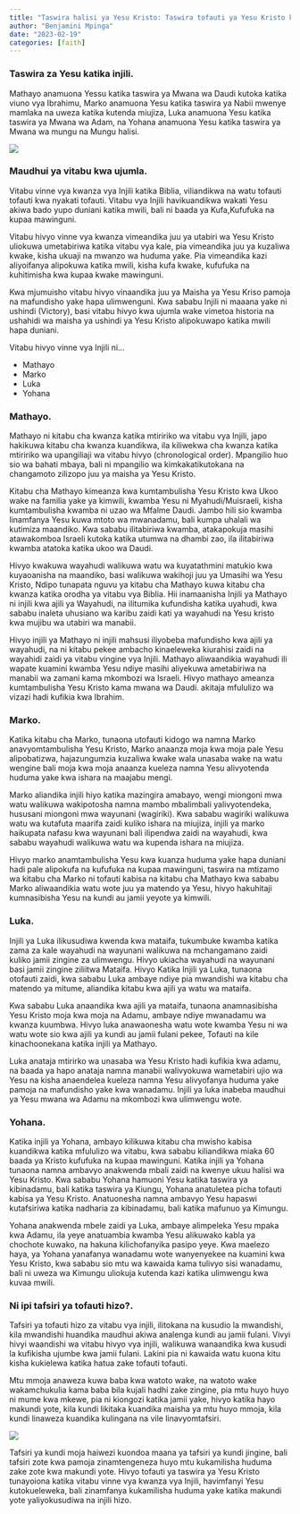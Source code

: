```yaml
---
title: "Taswira halisi ya Yesu Kristo: Taswira tofauti ya Yesu Kristo katika vitabu vinne vya injili"
author: "Benjamini Mpinga"
date: "2023-02-19"
categories: [faith]
---
```


### Taswira za Yesu katika injili.

Mathayo anamuona Yessu katika taswira ya Mwana wa Daudi kutoka katika viuno vya Ibrahimu, Marko anamuona Yesu katika taswira ya Nabii mwenye mamlaka na uweza katika kutenda miujiza, Luka anamuona Yesu katika taswira ya Mwana wa Adam, na Yohana anamuona Yesu katika taswira ya Mwana wa mungu na Mungu halisi.

![](bible.jpg)

### Maudhui ya vitabu kwa ujumla.

Vitabu vinne vya kwanza vya Injili katika Biblia, viliandikwa na watu tofauti tofauti kwa nyakati tofauti. Vitabu vya Injili havikuandikwa wakati Yesu akiwa bado yupo duniani katika mwili, bali ni baada ya Kufa,Kufufuka na kupaa mawinguni.


Vitabu hivyo vinne vya kwanza vimeandika juu ya utabiri wa Yesu Kristo uliokuwa umetabiriwa katika vitabu vya kale, pia vimeandika juu ya kuzaliwa kwake, kisha ukuaji na mwanzo wa huduma yake. Pia vimeandika kazi aliyoifanya alipokuwa katika mwili, kisha kufa kwake, kufufuka na kuhitimisha kwa kupaa kwake mawinguni.

Kwa mjumuisho vitabu hivyo vinaandika juu ya Maisha ya Yesu Kriso pamoja na mafundisho yake hapa ulimwenguni. Kwa sababu Injili ni maaana yake ni ushindi (Victory), basi vitabu hivyo kwa ujumla wake vimetoa historia na ushahidi wa maisha ya ushindi ya Yesu Kristo alipokuwapo katika mwili hapa duniani.

Vitabu hivyo vinne vya Injili ni...

- Mathayo
- Marko
- Luka
- Yohana

### Mathayo.

Mathayo ni kitabu cha kwanza katika mtiririko wa vitabu vya Injili, japo hakikuwa kitabu cha kwanza kuandikwa, ila kiliwekwa cha kwanza katika mtiririko wa upangiliaji wa vitabu hivyo (chronological order). Mpangilio huo sio wa bahati mbaya, bali ni mpangilio wa kimkakatikutokana na changamoto zilizopo juu ya maisha ya Yesu Kristo.

Kitabu cha Mathayo kimeanza kwa kumtambulisha Yesu Kristo kwa Ukoo wake na familia yake ya kimwili, kwamba Yesu ni Myahudi/Muisraeli, kisha kumtambulisha kwamba ni uzao wa Mfalme Daudi. Jambo hili sio kwamba linamfanya Yesu kuwa mtoto wa mwanadamu, bali kumpa uhalali wa kutimiza maandiko. Kwa sababu ilitabiriwa kwamba, atakapokuja masihi atawakomboa Israeli kutoka katika utumwa na dhambi zao, ila ilitabiriwa kwamba atatoka katika ukoo wa Daudi.

Hivyo kwakuwa wayahudi walikuwa watu wa kuyatathmini matukio kwa kuyaoanisha na maandiko, basi walikuwa wakihoji juu ya Umasihi wa Yesu Kristo, Ndipo tunapata nguvu ya kitabu cha Mathayo kuwa kitabu cha kwanza katika orodha ya vitabu vya Biblia. Hii inamaanisha Injili ya Mathayo ni injili kwa ajili ya Wayahudi, na ilitumika kufundisha katika uyahudi, kwa sababu inaleta uhusiano wa karibu zaidi kati ya wayahudi na Yesu kristo kwa mujibu wa utabiri wa manabii.

Hivyo injili ya Mathayo ni injili mahsusi iliyobeba mafundisho kwa ajili ya wayahudi, na ni kitabu pekee ambacho kinaeleweka kiurahisi zaidi na wayahidi zaidi ya vitabu vingine vya Injili. Mathayo aliwaandikia wayahudi ili wapate kuamini kwamba Yesu ndiye masihi aliyekuwa ametabiriwa na manabii wa zamani kama mkombozi wa Israeli. Hivyo mathayo ameanza kumtambulisha Yesu Kristo kama mwana wa Daudi. akitaja mfululizo wa vizazi hadi kufikia kwa Ibrahim.

### Marko.

Katika kitabu cha Marko, tunaona utofauti kidogo wa namna Marko anavyomtambulisha Yesu Kristo, Marko anaanza moja kwa moja pale Yesu alipobatizwa, hajazungumzia kuzaliwa kwake wala unasaba wake na watu wengine bali moja kwa moja anaanza kueleza namna Yesu alivyotenda huduma yake kwa ishara na maajabu mengi. 

Marko aliandika injili hiyo katika mazingira amabayo, wengi miongoni mwa watu walikuwa wakipotosha namna mambo mbalimbali yalivyotendeka, hususani miongoni mwa wayunani (wagiriki). Kwa sababu wagiriki walikuwa watu wa kutafuta maarifa zaidi kuliko ishara na miujiza, injili ya marko haikupata nafasu kwa wayunani bali ilipendwa zaidi na wayahudi, kwa sababu wayahudi walikuwa watu wa kupenda ishara na miujiza.

Hivyo marko anamtambulisha Yesu kwa kuanza huduma yake hapa duniani hadi pale alipokufa na kufufuka na kupaa mawinguni, taswira na mtizamo wa kitabu cha Marko ni tofauti kabisa na kitabu cha Mathayo kwa sababu Marko aliwaandikia watu wote juu ya matendo ya Yesu, hivyo hakuhitaji kumnasibisha Yesu na kundi au jamii yeyote ya kimwili.

### Luka.

Injili ya Luka ilikusudiwa kwenda kwa mataifa, tukumbuke kwamba katika zama za kale wayahudi na wayunani walikuwa na mchangamano zaidi kuliko jamii zingine za ulimwengu. Hivyo ukiacha wayahudi na wayunani basi jamii zingine ziliitwa Mataifa. Hivyo Katika Injili ya Luka, tunaona otofauti zaidi, kwa sababu Luka ambaye ndiye pia mwandishi wa kitabu cha matendo ya mitume, aliandika kitabu kwa ajili ya watu wa mataifa.

Kwa sababu Luka anaandika kwa ajili ya mataifa, tunaona anamnasibisha Yesu Kristo moja kwa moja na Adamu, ambaye ndiye mwanadamu wa kwanza kuumbwa. Hivyo luka anawaonesha watu wote kwamba Yesu ni wa watu wote sio kwa ajili ya kundi au jamii fulani pekee, Tofauti na kile kinachoonekana katika injili ya Mathayo.

Luka anataja mtirirko wa unasaba wa Yesu Kristo hadi kufikia kwa adamu, na baada ya hapo anataja namna manabii walivyokuwa wametabiri ujio wa Yesu na kisha anaendelea kueleza namna Yesu alivyofanya huduma yake pamoja na mafundisho yake kwa wanadamu. Injili ya luka inabeba maudhui ya Yesu mwana wa Adamu na mkombozi kwa ulimwengu wote.

### Yohana.

Katika injili ya Yohana, ambayo kilikuwa kitabu cha mwisho kabisa kuandikwa katika mfululizo wa vitabu, kwa sababu kiliandikwa miaka 60 baada ya Kristo kufufuka na kupaa mawinguni. Katika injili ya Yohana tunaona namna ambavyo anakwenda mbali zaidi na kwenye ukuu halisi wa Yesu Kristo. Kwa sababu Yohana hamuoni Yesu katika taswira ya kibinadamu, bali katika taswira ya Kiungu, Yohana anatuletea picha tofauti kabisa ya Yesu Kristo. Anatuonesha namna ambavyo Yesu hapaswi kutafsiriwa katika nadharia za kibinadamu, bali katika mafunuo ya Kimungu. 

Yohana anakwenda mbele zaidi ya Luka, ambaye alimpeleka Yesu mpaka kwa Adamu, ila yeye anatuambia kwamba Yesu alikuwako kabla ya chochote kuwako, na hakuna kilichofanyika pasipo yeye. Kwa maelezo haya, ya Yohana yanafanya wanadamu wote wanyenyekee na kuamini kwa Yesu Kristo, kwa sababu sio mtu wa kawaida kama tulivyo sisi wanadamu, bali ni uweza wa Kimungu uliokuja kutenda kazi katika ulimwengu kwa kuvaa mwili.

### Ni ipi tafsiri ya tofauti hizo?.

Tafsiri ya tofauti hizo za vitabu vya injili, ilitokana na kusudio la mwandishi, kila mwandishi huandika maudhui akiwa analenga kundi au jamii fulani. Vivyi hivyi waandishi wa vitabu hivyo vya injili, walikuwa wanaandika kwa kusudi la kufikisha ujumbe kwa jamii fulani. Lakini pia ni kawaida watu kuona kitu kisha kukielewa katika hatua zake tofauti tofauti.

Mtu mmoja anaweza kuwa baba kwa watoto wake, na watoto wake wakamchukulia kama baba bila kujali hadhi zake zingine, pia mtu huyo huyo ni mume kwa mkewe, pia ni kiongozi katika jamii yake, hivyo katika hayo makundi yote, kila kundi likitaka kuandika maisha ya mtu huyo mmoja, kila kundi linaweza kuandika kulingana na vile linavyomtafsiri. 

![](kongolo.jpg)

Tafsiri ya kundi moja haiwezi kuondoa maana ya tafsiri ya kundi jingine, bali tafsiri zote kwa pamoja zinamtengeneza huyo mtu kukamilisha huduma zake zote kwa makundi yote. Hivyo tofauti ya taswira ya Yesu Kristo tunayoiona katika vitabu vinne vya kwanza vya Injili, havimfanyi Yesu kutokueleweka, bali zinamfanya kukamilisha huduma yake katika makundi yote yaliyokusudiwa na injili hizo.





